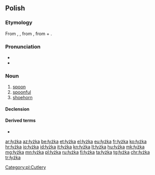 ==Polish==

===Etymology===
From {{etyl|zlw-opl|pl}} {{m|zlw-opl|łyžka}}, {{m|zlw-opl|łyżka}}, from {{etyl|sla-pro|pl}} {{m|sla-pro|*lyžьka}}, from {{m|sla-pro|*lyga}} + {{m|sla-pro|*-ьka}}.

===Pronunciation===
* {{IPA|/ˈwɨʂka/|lang=pl}}
* {{audio|pl-łyżka.ogg|audio|lang=pl}}

===Noun===
{{pl-noun|f|dim=łyżeczka|aug=łycha}}

# [[spoon]]
# [[spoonful]]
# [[shoehorn]]

====Declension====
{{pl-decl-noun-f}}

====Derived terms====
* {{l|pl|łyżka do butów}}

[[Category:pl:Cutlery]]

[[ar:łyżka]]
[[az:łyżka]]
[[be:łyżka]]
[[et:łyżka]]
[[el:łyżka]]
[[eu:łyżka]]
[[fr:łyżka]]
[[ko:łyżka]]
[[hr:łyżka]]
[[io:łyżka]]
[[id:łyżka]]
[[it:łyżka]]
[[kn:łyżka]]
[[lt:łyżka]]
[[hu:łyżka]]
[[mk:łyżka]]
[[mg:łyżka]]
[[mn:łyżka]]
[[pl:łyżka]]
[[ru:łyżka]]
[[fi:łyżka]]
[[ta:łyżka]]
[[tg:łyżka]]
[[chr:łyżka]]
[[tr:łyżka]]